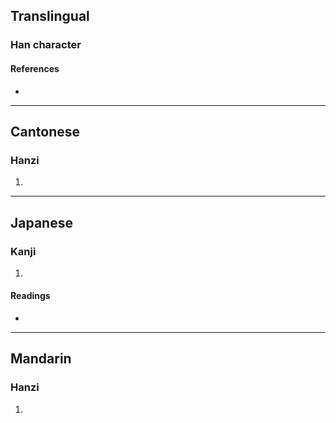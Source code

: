 {{character info/new}}
==Translingual==

===Han character===
{{Han char|rn=32|rad=土|as=11|sn=14|four=00214|canj=IDG|ids=⿸麻土}}

====References====
* {{Han ref|kx=0237.050|dkj=05397|dj=0475.120|hdz=10481.120|uh=587A|ud=22650|bh=E15F|bd=57695}}

----

==Cantonese==

===Hanzi===
{{yue-hanzi|jyut=[[mo4]], [[mo6]], [[mui4]]|y=mo4, mo6, mui4}}

# {{rfdef|yue|sort=土11}}

----

==Japanese==

===Kanji===
{{ja-kanji|grade=|rs=土11}}

# {{rfdef|ja|sort=土11}}

====Readings====
* {{ja-readings|on=[[ばい]] (bai), [[め]] (me), [[ば]] (ba), [[ま]] (ma)|kun=[[ちり]] (chiri)}}

----

==Mandarin==

===Hanzi===
{{cmn-hanzi|pin=[[méi]] ([[mei2]])|wg=mei<sup>2</sup>}}

# {{rfdef|cmn|sort=土11}}